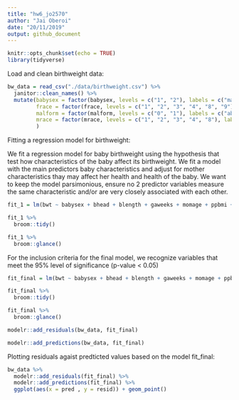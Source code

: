 ```yaml
---
title: "hw6_jo2570"
author: "Jai Oberoi"
date: "20/11/2019"
output: github_document
---
```


```r
knitr::opts_chunk$set(echo = TRUE)
library(tidyverse)
```

Load and clean birthweight data: 
```r
bw_data = read_csv("./data/birthweight.csv") %>% 
  janitor::clean_names() %>%
  mutate(babysex = factor(babysex, levels = c("1", "2"), labels = c("male", "female")),
         frace = factor(frace, levels = c("1", "2", "3", "4", "8", "9"), labels = c("white", "black", "asian", "puerto rican", "other", "unknown")),
         malform = factor(malform, levels = c("0", "1"), labels = c("absent", "present")),
         mrace = factor(mrace, levels = c("1", "2", "3", "4", "8"), labels = c("white", "black", "asian", "puerto rican", "other"))
         )
```

Fitting a regression model for birthweight:

We fit a regression model for baby birthweight using the hypothesis that test how characteristics of the baby affect its birthweight. We fit a model with the main predictors baby characteristics and adjust for mother characteristics thay may affect her health and health of the baby. We want to keep the model parsimonious, ensure no 2 predictor variables measure the same characteristic and/or are very closely associated with each other. 

```r
fit_1 = lm(bwt ~ babysex + bhead + blength + gaweeks + momage + ppbmi + smoken + malform, data = bw_data) 

fit_1 %>% 
  broom::tidy()

fit_1 %>% 
  broom::glance()
```

For the inclusion criteria for the final model, we recognize variables that meet the 95% level of significance (p-value < 0.05)

```r
fit_final = lm(bwt ~ babysex + bhead + blength + gaweeks + momage + ppbmi + smoken, data = bw_data) 

fit_final %>% 
  broom::tidy()

fit_final %>% 
  broom::glance()

modelr::add_residuals(bw_data, fit_final)

modelr::add_predictions(bw_data, fit_final)
```

Plotting residuals agaist predticted values based on the model fit_final: 
```r
bw_data %>% 
  modelr::add_residuals(fit_final) %>% 
  modelr::add_predictions(fit_final) %>% 
  ggplot(aes(x = pred , y = resid)) + geom_point()
```

